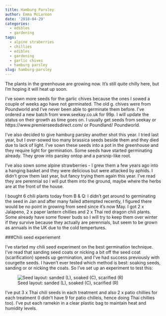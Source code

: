 ```yaml
---
title: Hamburg Parsley
author: Emma McLarnon
date: '2018-04-29'
categories:
  - edibles
  - gardening
tags:
  - alpine straberries
  - chillies
  - edibles
  - gardening
  - garlic chives
  - hamburg parsley
slug: hamburg-parsley
---
```


The plants in the greenhouse are growing now.  It's still quite chilly here, but I'm hoping it will heat up soon. 

I've sown more seeds for the garlic chives because the ones I sowed a couple of weeks ago have not germinated.  The old g. chives were from Poundworld and I've never been able to germinate them before.  I've ordered a new batch from www.seekay.co.uk for 99p.  I will update the status on their growth as time goes on.  I usually get seeds from seekay or https://www.premierseedsdirect.com/ or Poundland/ Poundworld.

I've also decided to give hamburg parsley another shot this year.  I tried last year, but I over-sowed too many brassica seeds beside them and they died due to lack of light.  I've sown these seeds into a pot in the greenhouse and they require light for germination.  Some seeds have started germinating already.  They grow into parsley ontop and a parsnip-like root. 

I've also sown some alpine strawberries - I grew them a few years ago into a hanging basket and they were delicious but were attacked by aphids.  I didn't grow them last year, but fancy trying them again this year.  I've read they are perennial so I will put them into the ground, maybe where the herbs are at the front of the house.  

I bought 6 chili plants today from B & Q: I didn't get around to germinating the seed in Jan and after many failed attempted recently, I figured there would be no point in growing from seed since it's now May.  I got 2 x Jalapeno, 2 x paper lantern chillies and 2 x Thai red dragon chili plants.  Some already have some flower buds so I will try to keep them over winter if they survive because they actually are perennials, but seem to be grown as annuals in the UK due to the cold tempertures. 

###Chili seed experiement

I've started my chili seed experiment on the best germination technique.  I've read that sanding seed coats or nicking a bit off the seed coat (scarification) speeds up germination, and I've had success previously with courgette seeds.  I haven't ever tested which method is best: soaking seeds, sanding or or nicking the coats.  So I've set up an experiment to test this:

![Seed layout: sanded (L), soaked (C), scarified (R) ](/images/chilli_exp.jpg)

I've put 3 x Thai chili seeds in each treatment and also 2 x patio chillies for each treatment (I didn't have 9 for patio chilleis, hence doing Thai chillies too).  I've put each ramekin in a clear plastic bag to maintain heat and humidity levels.